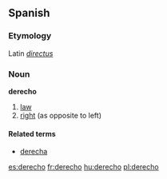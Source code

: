 ==Spanish==

===Etymology===
Latin ''[[directus]]''

===Noun===
'''derecho''' {{m}}

#[[law]]
#[[right]] (as opposite to left)

====Related terms====
*[[derecha]] {{f}}

[[es:derecho]]
[[fr:derecho]]
[[hu:derecho]]
[[pl:derecho]]
